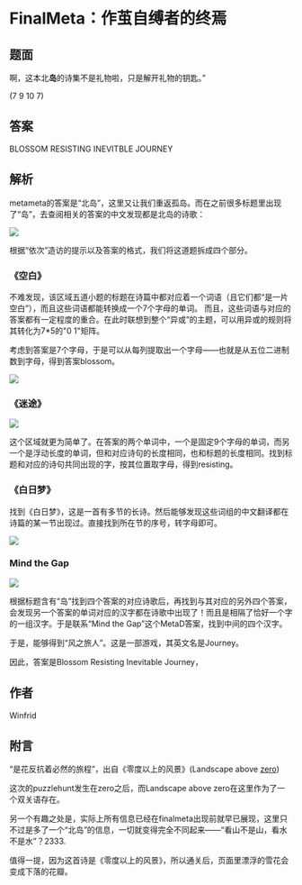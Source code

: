 # FinalMeta：作茧自缚者的终焉

## 题面

啊，这本北**岛**的诗集不是礼物啦，只是解开礼物的钥匙。”

(7 9 10 7)

## 答案

BLOSSOM RESISTING INEVITBLE JOURNEY

## 解析

metameta的答案是“北岛”，这里又让我们重返孤岛。而在之前很多标题里出现了“岛”，去查阅相关的答案的中文发现都是北岛的诗歌：

![](./01-finalmeta-zuo-jian-zi-fu-zhe-de-zhong-yan.assets/image_1.webp)

根据“依次”造访的提示以及答案的格式，我们将这道题拆成四个部分。

### 《空白》

不难发现，该区域五道小题的标题在诗篇中都对应着一个词语（且它们都“是一片空白”），而且这些词语都能转换成一个7个字母的单词。 而且，这些词语与对应的答案都有一定程度的重合。在此时联想到整个“异或”的主题，可以用异或的规则将其转化为7\*5的"0 1"矩阵。

考虑到答案是7个字母，于是可以从每列提取出一个字母——也就是从五位二进制数到字母，得到答案blossom。


![](./01-finalmeta-zuo-jian-zi-fu-zhe-de-zhong-yan.assets/image_2.webp)

### 《迷途》

![](./01-finalmeta-zuo-jian-zi-fu-zhe-de-zhong-yan.assets/image_3.webp)

这个区域就更为简单了。在答案的两个单词中，一个是固定9个字母的单词，而另一个是浮动长度的单词，但和对应诗句的长度相同，也和标题的长度相同。找到标题和对应的诗句共同出现的字，按其位置取字母，得到resisting。



### 《白日梦》

找到《白日梦》，这是一首有多节的长诗。然后能够发现这些词组的中文翻译都在诗篇的某一节出现过。直接找到所在节的序号，转字母即可。

![](./01-finalmeta-zuo-jian-zi-fu-zhe-de-zhong-yan.assets/image_4.webp)

### Mind the Gap

![](./01-finalmeta-zuo-jian-zi-fu-zhe-de-zhong-yan.assets/image_5.webp)

根据标题含有“岛”找到四个答案的对应诗歌后，再找到与其对应的另外四个答案，会发现另一个答案的单词对应的汉字都在诗歌中出现了！而且是相隔了恰好一个字的一组汉字。于是联系“Mind the Gap”这个MetaD答案，找到中间的四个汉字。

于是，能够得到“风之旅人”。这是一部游戏，其英文名是Journey。



因此，答案是Blossom Resisting Inevitable Journey，

## 作者

Winfrid

## 附言

“是花反抗着必然的旅程”，出自《零度以上的风景》(Landscape above [zero](https://mp.weixin.qq.com/s?\_\_biz=Mzg2NjY2NTE0Mg==\&mid=2247484362\&idx=1\&sn=48b172578a6b3761fbcd84f520cd98fd\&chksm=ce461413f9319d0500b3722b7a4d502d0b0cd976c787e5f643f6ba96349e654e2eec3eed2199\&scene=18\&xtrack=1\&key=759d9f534a881e3590abd109c127c4150ce2f2479b1ada2e089652a8c8e438f4cbb106b6f3d34e1fdb511f004b628a74ace6a603def0b0b7ec5e1cfa8206e9f2e138a0d82d749096c4d730055f7d2f8edc60b595045a3399db080427cc5f73db8a049da8b4bcc5f1246b7b6d7c87703f9064751f51695288eb993998602ec13f\&ascene=1\&uin=Mjc0MjI3NDAzMg%3D%3D\&devicetype=Windows+10+x64\&version=6300002f\&lang=zh\_CN\&exportkey=Aw8vxmcg%2BiIqELTgRMzQYzc%3D\&acctmode=0\&pass\_ticket=5QmA3hXjkfcORRjqAVjCD8wQkBGkEIrS4I%2B25WTM889NZrYlsHUSX8EJ%2B3w3ucrU\&wx\_header=0))

这次的puzzlehunt发生在zero之后，而Landscape above zero在这里作为了一个双关语存在。

另一个有趣之处是，实际上所有信息已经在finalmeta出现前就早已展现，这里只不过是多了一个“北岛”的信息，一切就变得完全不同起来——“看山不是山，看水不是水”？2333.

值得一提，因为这首诗是《零度以上的风景》，所以通关后，页面里漂浮的雪花会变成下落的花瓣。

